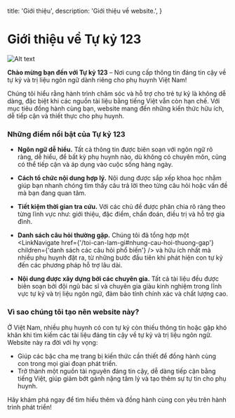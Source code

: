 
  title: 'Giới thiệu',
  description:
    'Giới thiệu về website.',
}

<Head>
  <title>Tự kỷ 123</title>
  <meta name="description" content="Giới thiệu về website."/>
  <meta name="robots" content="follow, index, max-snippet:-1, max-video-preview:-1, max-image-preview:large"></meta>
</Head>

<HeroPattern />

# Giới thiệu về Tự kỷ 123

![Alt text](https://img.freepik.com/premium-photo/closeup-little-girl-play-toy-bed_85347-1472.jpg?w=900 "title")

**Chào mừng bạn đến với <span className='text-rose-400'>Tự kỷ</span> <span className='text-[#30d599]'>123</span>** – Nơi cung cấp thông tin đáng tin cậy về tự kỷ và trị liệu ngôn ngữ dành riêng cho phụ huynh Việt Nam!  

Chúng tôi hiểu rằng hành trình chăm sóc và hỗ trợ cho trẻ tự kỷ là không dễ dàng, đặc biệt khi các nguồn tài liệu bằng tiếng Việt vẫn còn hạn chế. Với mục tiêu đồng hành cùng bạn, website mang đến những kiến thức hữu ích, dễ tiếp cận và thiết thực cho phụ huynh.  

### Những điểm nổi bật của <span className='text-rose-400'>Tự kỷ</span> <span className='text-[#30d599]'>123</span>

- **Ngôn ngữ dễ hiểu.** Tất cả thông tin được biên soạn với ngôn ngữ rõ ràng, dễ hiểu, để bất kỳ phụ huynh nào, dù không có chuyên môn, cũng có thể tiếp cận và áp dụng vào cuộc sống hàng ngày.  

- **Cách tổ chức nội dung hợp lý.** Nội dung được sắp xếp khoa học nhằm giúp bạn nhanh chóng tìm thấy câu trả lời theo từng câu hỏi hoặc vấn đề mà bạn đang quan tâm.  
  
- **Tiết kiệm thời gian tra cứu.** Với các chủ đề được phân chia rõ ràng theo từng lĩnh vực như: giới thiệu, đặc điểm, chẩn đoán, điều trị và hỗ trợ gia đình.  

- **Danh sách câu hỏi thường gặp.** Chúng tôi đã tổng hợp một <LinkNavigate href={'/toi-can-lam-gi#nhung-cau-hoi-thuong-gap'} children={'danh sách các câu hỏi phổ biến'} /> và hữu ích nhất mà nhiều phụ huynh đặt ra, từ những bước đầu tiên khi phát hiện con tự kỷ đến các phương pháp hỗ trợ lâu dài.  

- **Nội dung được xây dựng bởi các chuyên gia.** Tất cả tài liệu đều được biên soạn bởi đội ngũ bác sĩ và chuyên gia giàu kinh nghiệm trong lĩnh vực tự kỷ và trị liệu ngôn ngữ, đảm bảo tính chính xác và chất lượng cao.  

### Vì sao chúng tôi tạo nên website này?

Ở Việt Nam, nhiều phụ huynh có con tự kỷ còn thiếu thông tin hoặc gặp khó khăn khi tìm kiếm các tài liệu đáng tin cậy về tự kỷ và trị liệu ngôn ngữ. Website này ra đời với hy vọng: 
 
- Giúp các bậc cha mẹ trang bị kiến thức cần thiết để đồng hành cùng con trong mọi giai đoạn phát triển.  
- Trở thành một nguồn tài nguyên đáng tin cậy, dễ dàng tiếp cận bằng tiếng Việt, giúp giảm bớt gánh nặng tâm lý và tạo thêm sự tự tin cho phụ huynh.  

Hãy khám phá ngay để tìm hiểu thêm và đồng hành cùng con yêu trên hành trình phát triển!  
